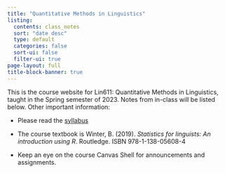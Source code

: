 ```yaml
---
title: "Quantitative Methods in Linguistics"
listing:
  contents: class_notes
  sort: "date desc"
  type: default
  categories: false
  sort-ui: false
  filter-ui: true
page-layout: full
title-block-banner: true
---
```


This is the course website for Lin611: Quantitative Methods in Linguistics, taught in the Spring semester of 2023. Notes from in-class will be listed below. Other important information:

-   Please read the [syllabus](syllabus.qmd)

-   The course textbook is Winter, B. (2019). *Statistics for linguists: An introduction using R*. Routledge. ISBN 978-1-138-05608-4

-   Keep an eye on the course Canvas Shell for announcements and assignments.
